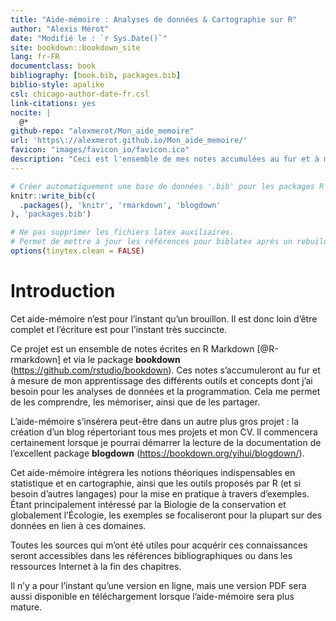 ```yaml
--- 
title: "Aide-mémoire : Analyses de données & Cartographie sur R"
author: "Alexis Mérot"
date: "Modifié le : `r Sys.Date()`"
site: bookdown::bookdown_site
lang: fr-FR
documentclass: book
bibliography: [book.bib, packages.bib]
biblio-style: apalike
csl: chicago-author-date-fr.csl
link-citations: yes
nocite: |
  @*
github-repo: "alexmerot/Mon_aide_memoire"
url: 'https\://alexmerot.github.io/Mon_aide_memoire/'
favicon: "images/favicon_io/favicon.ico"
description: "Ceci est l'ensemble de mes notes accumulées au fur et à mesure de mon apprentissage de différents outils et concepts qui sont nécessaires à mes besoins dans les analyses de données et la programmation. Cela me permet de les comprendre, les mémoriser, ainsi que de les partager."
---
```


```r
# Créer automatiquement une base de données '.bib' pour les packages R utilisés.
knitr::write_bib(c(
  .packages(), 'knitr', 'rmarkdown', 'blogdown'
), 'packages.bib')

# Ne pas supprimer les fichiers latex auxiliaires.
# Permet de mettre à jour les références pour biblatex après un rebuild du livre.
options(tinytex.clean = FALSE)
```

# Introduction {.unnumbered #introduction}

::: {.infobox .caution data-latex="{caution}"}
Cet aide-mémoire n'est pour l'instant qu'un brouillon. Il est donc loin d'être complet et l'écriture est pour l'instant très succincte. 
:::

Ce projet est un ensemble de notes écrites en R Markdown [@R-rmarkdown] et via
le package **bookdown** (<https://github.com/rstudio/bookdown>). Ces notes
s'accumuleront au fur et à mesure de mon apprentissage des différents outils et
concepts dont j'ai besoin pour les analyses de données et la programmation. Cela
me permet de les comprendre, les mémoriser, ainsi que de les partager.

L'aide-mémoire s'insérera peut-être dans un autre plus gros projet : la création
d'un blog répertoriant tous mes projets et mon CV. Il commencera certainement
lorsque je pourrai démarrer la lecture de la documentation de l'excellent
package **blogdown** (<https://bookdown.org/yihui/blogdown/>).

Cet aide-mémoire intégrera les notions théoriques indispensables en statistique
et en cartographie, ainsi que les outils proposés par R (et si besoin d'autres
langages) pour la mise en pratique à travers d'exemples. Étant principalement
intéressé par la Biologie de la conservation et globalement l'Écologie, les
exemples se focaliseront pour la plupart sur des données en lien à ces domaines.

Toutes les sources qui m'ont été utiles pour acquérir ces connaissances seront
accessibles dans les références bibliographiques ou dans les ressources Internet
à la fin des chapitres.

Il n'y a pour l'instant qu'une version en ligne, mais une version PDF sera aussi disponible en téléchargement lorsque l'aide-mémoire sera plus mature.
